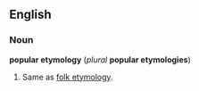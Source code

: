 ==English==
===Noun===
'''popular etymology''' (''plural'' '''popular etymologies''')

#Same as [[folk etymology]].

<!--Do not add synonyms, translations, etc - put these at "folk etymology" instead-->